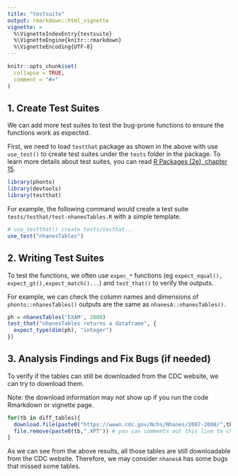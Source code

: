 ```yaml
---
title: "testsuite"
output: rmarkdown::html_vignette
vignette: >
  %\VignetteIndexEntry{testsuite}
  %\VignetteEngine{knitr::rmarkdown}
  %\VignetteEncoding{UTF-8}
---
```


```r
knitr::opts_chunk$set(
  collapse = TRUE,
  comment = "#>"
)
```

## 1. Create Test Suites

We can add more test suites to test the bug-prone functions to ensure the functions work as expected.

First, we need to load `testthat` package as shown in the above with use  `use_test()` to create test suites under the `tests` folder in the package. To learn more details about test suites, you can read [R Packages (2e), chapter 15](https://r-pkgs.org/testing-design.html).
```r
library(phonto)
library(devtools)
library(testthat)
```

For example, the following command would create a test suite `tests/testhat/test-nhanesTables.R` with a simple template.
```r
# use_testthat() create tests/testhat...
use_test("nhanesTables")
```

## 2. Writing Test Suites

To test the functions, we often use `expec_*` functions (eg `expect_equal(), expect_gt(),expect_match()...`) and `test_that()` to verify the outputs. 

For example, we can check the column names and dimensions of `phonto::nhanesTables()` outputs are the same as `nhanesA::nhanesTables().`

```r
ph = nhanesTables('EXAM', 2008)
test_that("nhanesTables returns a dataframe", {
  expect_type(dim(ph), "integer")
})
```


## 3. Analysis Findings and Fix Bugs (if needed)

 To verify if the tables can still be downloaded from the CDC website, we can try to download them.  
 
 Note: the download information may not show up if you run the code Rmarkdown or vignette page.
 
```r
for(tb in diff_tables){
  download.file(paste0("https://wwwn.cdc.gov/Nchs/Nhanes/2007-2008/",tb,".XPT"),paste0(tb,".XPT"))
  file.remove(paste0(tb,".XPT")) # you can comments out this line to check the files
}

```
As we can see from the above results, all those tables are still downloadable from the CDC website. Therefore, we may consider `nhanesA` has some bugs that missed some tables.

